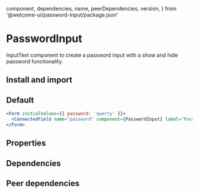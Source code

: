 
  component,
  dependencies,
  name,
  peerDependencies,
  version,
} from '@welcome-ui/password-input/package.json'

# PasswordInput

<tagversion version={version} name={name} component={component} />

InputText component to create a password input with a show and hide password functionality.

## Install and import

<usage component={component} name={name} peerDependencies={peerDependencies} />

## Default

```jsx
<Form initialValues={{ password: 'qwerty' }}>
  <ConnectedField name="password" component={PasswordInput} label="Password" required />
</Form>
```

## Properties

<props propTypes={props.propTypes.PasswordInput} />

## Dependencies

<dependencies dependencies={dependencies} />

## Peer dependencies

<dependencies dependencies={peerDependencies} />
